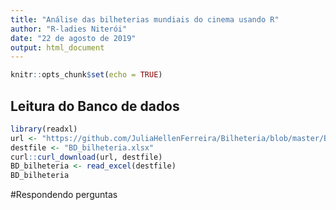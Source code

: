 ---
title: "Análise das bilheterias mundiais do cinema usando R"
author: "R-ladies Niterói"
date: "22 de agosto de 2019"
output: html_document
---

```{r setup, include=FALSE}
knitr::opts_chunk$set(echo = TRUE)
```

## Leitura do Banco de dados

```{r}
library(readxl)
url <- "https://github.com/JuliaHellenFerreira/Bilheteria/blob/master/BD-bilheteria.xlsx?raw=true"
destfile <- "BD_bilheteria.xlsx"
curl::curl_download(url, destfile)
BD_bilheteria <- read_excel(destfile)
BD_bilheteria
```


#Respondendo perguntas

#
